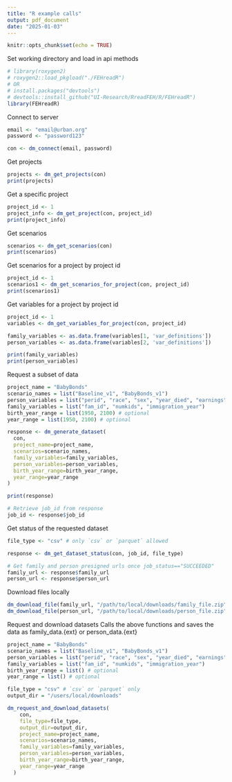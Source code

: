 ```yaml
---
title: "R example calls"
output: pdf_document
date: "2025-01-03"
---
```


```r
knitr::opts_chunk$set(echo = TRUE)
```

Set working directory and load in api methods
```r
# library(roxygen2)
# roxygen2::load_pkgload("./FEHreadR")
# OR
# install.packages("devtools")
# devtools::install_github("UI-Research/RreadFEH/R/FEHreadR")
library(FEHreadR)
```

Connect to server
```r
email <- "email@urban.org"
password <- "password123"

con <- dm_connect(email, password)
```

Get projects
```r
projects <- dm_get_projects(con)
print(projects)
```

Get a specific project
```r
project_id <- 1
project_info <- dm_get_project(con, project_id)
print(project_info)
```

Get scenarios
```r
scenarios <- dm_get_scenarios(con)
print(scenarios)
```

Get scenarios for a project by project id
```r
project_id <- 1
scenarios1 <- dm_get_scenarios_for_project(con, project_id)
print(scenarios1)
```

Get variables for a project by project id
```r
project_id <- 1
variables <- dm_get_variables_for_project(con, project_id)

family_variables <- as.data.frame(variables[1, 'var_definitions'])
person_variables <- as.data.frame(variables[2, 'var_definitions'])

print(family_variables)
print(person_variables)
```

Request a subset of data
```r
project_name = "BabyBonds"
scenario_names = list("Baseline_v1", "BabyBonds_v1")
person_variables = list("perid", "race", "sex", "year_died", "earnings")
family_variables = list("fam_id", "numkids", "immigration_year")
birth_year_range = list(1950, 2100) # optional
year_range = list(1950, 2100) # optional

response <- dm_generate_dataset(
  con,
  project_name=project_name,
  scenarios=scenario_names,
  family_variables=family_variables,
  person_variables=person_variables,
  birth_year_range=birth_year_range,
  year_range=year_range
)

print(response)

# Retrieve job_id from response
job_id <- response$job_id
```

Get status of the requested dataset
```r
file_type <- "csv" # only `csv` or `parquet` allowed

response <- dm_get_dataset_status(con, job_id, file_type)

# Get family and person presigned urls once job_status=="SUCCEEDED"
family_url <- response$family_url
person_url <- response$person_url
```


Download files locally
```r
dm_download_file(family_url, "/path/to/local/downloads/family_file.zip") # only .zip or .pq
dm_download_file(person_url, "/path/to/local/downloads/person_file.zip") # only .zip or .pq
```


Request and download datasets
Calls the above functions and saves the data as family_data.{ext} or person_data.{ext}
```r
project_name = "BabyBonds"
scenario_names = list("Baseline_v1", "BabyBonds_v1")
person_variables = list("perid", "race", "sex", "year_died", "earnings")
family_variables = list("fam_id", "numkids", "immigration_year")
birth_year_range = list() # optional
year_range = list() # optional

file_type = "csv" # `csv` or `parquet` only
output_dir = "/users/local/downloads"

dm_request_and_download_datasets(
    con,
    file_type=file_type,
    output_dir=output_dir, 
    project_name=project_name,
    scenarios=scenario_names,
    family_variables=family_variables,
    person_variables=person_variables,
    birth_year_range=birth_year_range,
    year_range=year_range
  )
```

